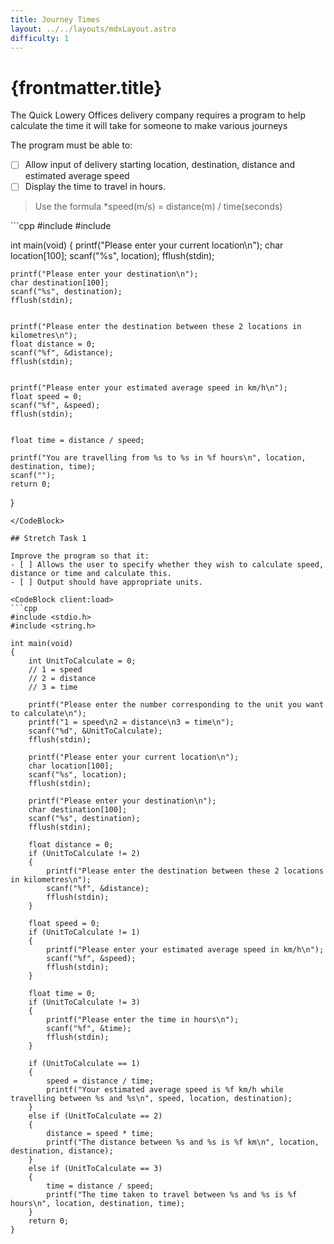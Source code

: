 ```yaml
---
title: Journey Times
layout: ../../layouts/mdxLayout.astro
difficulty: 1
---
```


# {frontmatter.title}

The Quick Lowery Offices delivery company requires a program to help calculate the time it will take for someone to make various journeys

The program must be able to:
- [ ] Allow input of delivery starting location, destination, distance and estimated average speed
- [ ] Display the time to travel in hours.

> Use the formula *speed(m/s) = distance(m) / time(seconds)

<CodeBlock client:load>
```cpp
#include <stdio.h>
#include <string.h>

int main(void)
{
    printf("Please enter your current location\n");
    char location[100];
    scanf("%s", location);
    fflush(stdin);


    printf("Please enter your destination\n");
    char destination[100];
    scanf("%s", destination);
    fflush(stdin);


    printf("Please enter the destination between these 2 locations in kilometres\n");
    float distance = 0;
    scanf("%f", &distance);
    fflush(stdin);

    
    printf("Please enter your estimated average speed in km/h\n");
    float speed = 0;
    scanf("%f", &speed);
    fflush(stdin);


    float time = distance / speed;

    printf("You are travelling from %s to %s in %f hours\n", location, destination, time);
    scanf("");
    return 0;
}
```
</CodeBlock>

## Stretch Task 1

Improve the program so that it:
- [ ] Allows the user to specify whether they wish to calculate speed, distance or time and calculate this.
- [ ] Output should have appropriate units.

<CodeBlock client:load>
```cpp
#include <stdio.h>
#include <string.h>

int main(void)
{
    int UnitToCalculate = 0;
    // 1 = speed
    // 2 = distance
    // 3 = time

    printf("Please enter the number corresponding to the unit you want to calculate\n");
    printf("1 = speed\n2 = distance\n3 = time\n");
    scanf("%d", &UnitToCalculate);
    fflush(stdin);

    printf("Please enter your current location\n");
    char location[100];
    scanf("%s", location);
    fflush(stdin);

    printf("Please enter your destination\n");
    char destination[100];
    scanf("%s", destination);
    fflush(stdin);

    float distance = 0;
    if (UnitToCalculate != 2)
    {
        printf("Please enter the destination between these 2 locations in kilometres\n");
        scanf("%f", &distance);
        fflush(stdin);
    }

    float speed = 0;
    if (UnitToCalculate != 1)
    {
        printf("Please enter your estimated average speed in km/h\n");
        scanf("%f", &speed);
        fflush(stdin);
    }

    float time = 0;
    if (UnitToCalculate != 3)
    {
        printf("Please enter the time in hours\n");
        scanf("%f", &time);
        fflush(stdin);
    }

    if (UnitToCalculate == 1)
    {
        speed = distance / time;
        printf("Your estimated average speed is %f km/h while travelling between %s and %s\n", speed, location, destination);
    }
    else if (UnitToCalculate == 2)
    {
        distance = speed * time;
        printf("The distance between %s and %s is %f km\n", location, destination, distance);
    }
    else if (UnitToCalculate == 3)
    {
        time = distance / speed;
        printf("The time taken to travel between %s and %s is %f hours\n", location, destination, time);
    }
    return 0;
}
```
</CodeBlock>